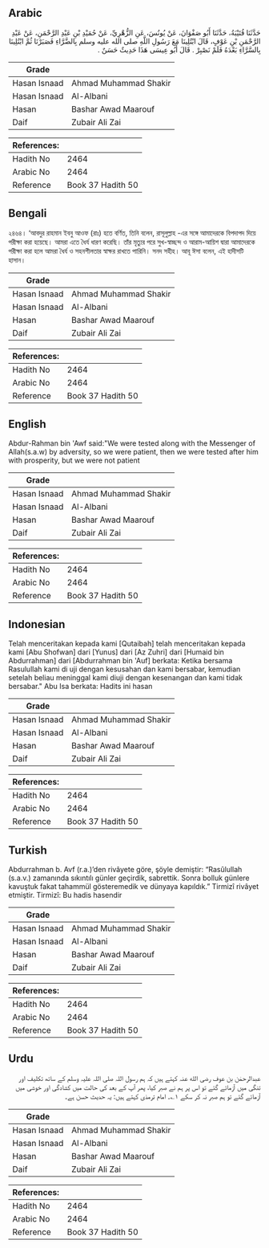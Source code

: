 ## Arabic


<div dir="rtl" lang="ar" style={{fontSize:'larger',backgroundColor:'#f8f9fa',padding:20}}>
حَدَّثَنَا قُتَيْبَةُ، حَدَّثَنَا أَبُو صَفْوَانَ، عَنْ يُونُسَ، عَنِ الزُّهْرِيِّ، عَنْ حُمَيْدِ بْنِ عَبْدِ الرَّحْمَنِ، عَنْ عَبْدِ الرَّحْمَنِ بْنِ عَوْفٍ، قَالَ ابْتُلِينَا مَعَ رَسُولِ اللَّهِ صلى الله عليه وسلم بِالضَّرَّاءِ فَصَبَرْنَا ثُمَّ ابْتُلِينَا بِالسَّرَّاءِ بَعْدَهُ فَلَمْ نَصْبِرْ ‏.‏ قَالَ أَبُو عِيسَى هَذَا حَدِيثٌ حَسَنٌ ‏.‏
</div>
<div style={{backgroundColor:'#f8f9fa',padding:20, marginBottom: 10}}><table> <thead> <tr> <th>Grade</th> <th></th> </tr> </thead> <tbody> <tr><td>Hasan Isnaad</td><td>Ahmad Muhammad Shakir</td></tr><tr><td>Hasan Isnaad</td><td>Al-Albani</td></tr><tr><td>Hasan</td><td>Bashar Awad Maarouf</td></tr><tr><td>Daif</td><td>Zubair Ali Zai</td></tr></tbody></table><table> <thead> <tr> <th>References:</th> <th></th> </tr> </thead> <tbody><tr><td>Hadith No</td><td>2464</td></tr><tr><td>Arabic No</td><td>2464</td></tr><tr><td>Reference</td><td>Book 37 Hadith 50</td></tr></tbody></table></div>

## Bengali


<div dir="ltr" lang="bn" style={{fontSize:'larger',backgroundColor:'#f8f9fa',padding:20}}>
২৪৬৪। ‘আবদুর রাহমান ইবনু আওফ (রাঃ) হতে বর্ণিত, তিনি বলেন, রাসূলুল্লাহ -এর সঙ্গে আমাদেরকে বিপদাপদ দিয়ে পরীক্ষা করা হয়েছে। আমরা এতে ধৈর্য ধারণ করেছি। তাঁর মৃত্যুর পরে সুখ-স্বাচ্ছন্দ ও আরাম-আয়িশ দ্বারা আমাদেরকে পরীক্ষা করা হলে আমরা ধৈর্য ও সহনশীলতার স্বাক্ষর রাখতে পারিনি। সনদ সহীহ। আবূ ঈসা বলেন, এই হাদীসটি হাসান।
</div>
<div style={{backgroundColor:'#f8f9fa',padding:20, marginBottom: 10}}><table> <thead> <tr> <th>Grade</th> <th></th> </tr> </thead> <tbody> <tr><td>Hasan Isnaad</td><td>Ahmad Muhammad Shakir</td></tr><tr><td>Hasan Isnaad</td><td>Al-Albani</td></tr><tr><td>Hasan</td><td>Bashar Awad Maarouf</td></tr><tr><td>Daif</td><td>Zubair Ali Zai</td></tr></tbody></table><table> <thead> <tr> <th>References:</th> <th></th> </tr> </thead> <tbody><tr><td>Hadith No</td><td>2464</td></tr><tr><td>Arabic No</td><td>2464</td></tr><tr><td>Reference</td><td>Book 37 Hadith 50</td></tr></tbody></table></div>

## English


<div dir="ltr" lang="en" style={{fontSize:'larger',backgroundColor:'#f8f9fa',padding:20}}>
Abdur-Rahman bin 'Awf said:"We were tested along with the Messenger of Allah(s.a.w) by adversity, so we were patient, then we were tested after him with prosperity, but we were not patient
</div>
<div style={{backgroundColor:'#f8f9fa',padding:20, marginBottom: 10}}><table> <thead> <tr> <th>Grade</th> <th></th> </tr> </thead> <tbody> <tr><td>Hasan Isnaad</td><td>Ahmad Muhammad Shakir</td></tr><tr><td>Hasan Isnaad</td><td>Al-Albani</td></tr><tr><td>Hasan</td><td>Bashar Awad Maarouf</td></tr><tr><td>Daif</td><td>Zubair Ali Zai</td></tr></tbody></table><table> <thead> <tr> <th>References:</th> <th></th> </tr> </thead> <tbody><tr><td>Hadith No</td><td>2464</td></tr><tr><td>Arabic No</td><td>2464</td></tr><tr><td>Reference</td><td>Book 37 Hadith 50</td></tr></tbody></table></div>

## Indonesian


<div dir="ltr" lang="id" style={{fontSize:'larger',backgroundColor:'#f8f9fa',padding:20}}>
Telah menceritakan kepada kami [Qutaibah] telah menceritakan kepada kami [Abu Shofwan] dari [Yunus] dari [Az Zuhri] dari [Humaid bin Abdurrahman] dari [Abdurrahman bin 'Auf] berkata: Ketika bersama Rasulullah kami di uji dengan kesusahan dan kami bersabar, kemudian setelah beliau meninggal kami diuji dengan kesenangan dan kami tidak bersabar." Abu Isa berkata: Hadits ini hasan
</div>
<div style={{backgroundColor:'#f8f9fa',padding:20, marginBottom: 10}}><table> <thead> <tr> <th>Grade</th> <th></th> </tr> </thead> <tbody> <tr><td>Hasan Isnaad</td><td>Ahmad Muhammad Shakir</td></tr><tr><td>Hasan Isnaad</td><td>Al-Albani</td></tr><tr><td>Hasan</td><td>Bashar Awad Maarouf</td></tr><tr><td>Daif</td><td>Zubair Ali Zai</td></tr></tbody></table><table> <thead> <tr> <th>References:</th> <th></th> </tr> </thead> <tbody><tr><td>Hadith No</td><td>2464</td></tr><tr><td>Arabic No</td><td>2464</td></tr><tr><td>Reference</td><td>Book 37 Hadith 50</td></tr></tbody></table></div>

## Turkish


<div dir="ltr" lang="tr" style={{fontSize:'larger',backgroundColor:'#f8f9fa',padding:20}}>
Abdurrahman b. Avf (r.a.)’den rivâyete göre, şöyle demiştir: “Rasûlullah (s.a.v.) zamanında sıkıntılı günler geçirdik, sabrettik. Sonra bolluk günlere kavuştuk fakat tahammül gösteremedik ve dünyaya kapıldık.” Tirmizî rivâyet etmiştir. Tirmizî: Bu hadis hasendir
</div>
<div style={{backgroundColor:'#f8f9fa',padding:20, marginBottom: 10}}><table> <thead> <tr> <th>Grade</th> <th></th> </tr> </thead> <tbody> <tr><td>Hasan Isnaad</td><td>Ahmad Muhammad Shakir</td></tr><tr><td>Hasan Isnaad</td><td>Al-Albani</td></tr><tr><td>Hasan</td><td>Bashar Awad Maarouf</td></tr><tr><td>Daif</td><td>Zubair Ali Zai</td></tr></tbody></table><table> <thead> <tr> <th>References:</th> <th></th> </tr> </thead> <tbody><tr><td>Hadith No</td><td>2464</td></tr><tr><td>Arabic No</td><td>2464</td></tr><tr><td>Reference</td><td>Book 37 Hadith 50</td></tr></tbody></table></div>

## Urdu


<div dir="rtl" lang="ur" style={{fontSize:'larger',backgroundColor:'#f8f9fa',padding:20}}>
عبدالرحمٰن بن عوف رضی الله عنہ کہتے ہیں کہ ہم رسول اللہ صلی اللہ علیہ وسلم کے ساتھ تکلیف اور تنگی میں آزمائے گئے تو اس پر ہم نے صبر کیا، پھر آپ کے بعد کی حالت میں کشادگی اور خوشی میں آزمائے گئے تو ہم صبر نہ کر سکے ۱؎۔ امام ترمذی کہتے ہیں: یہ حدیث حسن ہے۔
</div>
<div style={{backgroundColor:'#f8f9fa',padding:20, marginBottom: 10}}><table> <thead> <tr> <th>Grade</th> <th></th> </tr> </thead> <tbody> <tr><td>Hasan Isnaad</td><td>Ahmad Muhammad Shakir</td></tr><tr><td>Hasan Isnaad</td><td>Al-Albani</td></tr><tr><td>Hasan</td><td>Bashar Awad Maarouf</td></tr><tr><td>Daif</td><td>Zubair Ali Zai</td></tr></tbody></table><table> <thead> <tr> <th>References:</th> <th></th> </tr> </thead> <tbody><tr><td>Hadith No</td><td>2464</td></tr><tr><td>Arabic No</td><td>2464</td></tr><tr><td>Reference</td><td>Book 37 Hadith 50</td></tr></tbody></table></div>